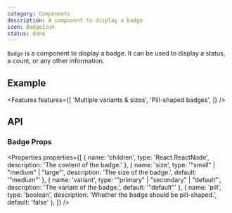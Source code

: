 ```yaml
---
category: Components
description: A component to display a badge
icon: BadgeIcon
status: done
---
```


`Badge` is a component to display a badge. It can be used to display a status, a count, or any other information.

## Example

<Example name="Badge" />

<Features features={[
  'Multiple variants & sizes',
  'Pill-shaped badges',
]} />

## API

### Badge Props

<Properties properties={[
  { name: 'children', type: 'React.ReactNode', description: 'The content of the badge.' },
  { name: 'size', type: '"small" | "medium" | "large"', description: 'The size of the badge.', default: '"medium"' },
  { name: 'variant', type: '"primary" | "secondary" | "default"', description: 'The variant of the badge.', default: '"default"' },
  { name: 'pill', type: 'boolean', description: 'Whether the badge should be pill-shaped.', default: 'false' },
]} />